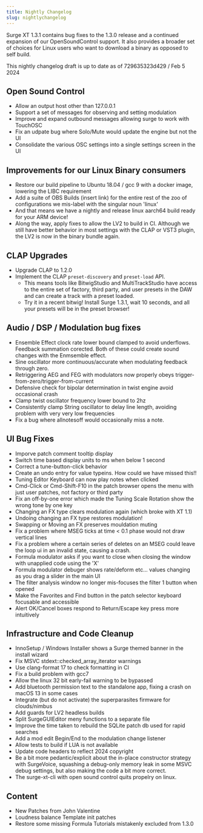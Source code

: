 ```yaml
---
title: Nightly Changelog
slug: nightlychangelog
---
```


Surge XT 1.3.1 contains bug fixes to the 1.3.0 release and a continued expansion
of our OpenSoundControl support. It also provides a broader set of choices
for Linux users who want to download a binary as opposed to self build.

This nightly changelog draft is up to date as of 729635323d429 / Feb 5 2024

## Open Sound Control

- Allow an output host other than 127.0.0.1
- Support a set of messages for observing and setting modulation
- Improve and expand outbound messages allowing surge to work with TouchOSC
- Fix an udpate bug where Solo/Mute would update the engine but not the UI
- Consolidate the various OSC settings into a single settings screen in the UI

## Improvements for our Linux Binary consumers

- Restore our build pipeline to Ubuntu 18.04 / gcc 9 with a docker image, lowering the LIBC requirement
- Add a suite of OBS Builds (insert link) for the entire rest of the zoo of configurations we mis-label with
  the singular noun 'linux'
- And that means we have a nightly and release linux aarch64 build ready for your ARM device!
- Along the way, apply fixes to allow the LV2 to build in CI. Although we still have better behavior in
  most settings with the CLAP or VST3 plugin, the LV2 is now in the binary bundle again.

## CLAP Upgrades

- Upgrade CLAP to 1.2.0
- Implement the CLAP `preset-discovery` and `preset-load` API. 
     - This means tools like BitwigStudio and
       MultiTrackStudio have access to the entire set of factory, third party, and user presets in the DAW
       and can create a track with a preset loaded. 
     - Try it in a recent bitwig! Install Surge 1.3.1, wait 10 seconds, and all your presets will be in the
       preset browser!
 
## Audio / DSP / Modulation bug fixes

- Ensemble Effect clock rate lower bound clamped to avoid underflows. Feedback summation
  corected. Both of these could create sound changes with the Enmsemble effect.
- Sine oscillator more continuous/accurate when modulating feedback through zero.
- Retriggering AEG and FEG with modulators now properly obeys trigger-from-zero/trigger-from-current
- Defensive check for bipolar determination in twist engine avoid occasional crash
- Clamp twist oscillator frequency lower bound to 2hz
- Consistently clamp String oscillator to delay line length, avoiding problem with very very low frequencies
- Fix a bug where allnotesoff would occasionally miss a note.

## UI Bug Fixes

- Imporve patch comment tooltip display
- Switch time based display units to ms when below 1 second
- Correct a tune-button-click behavior
- Create an undo entry for value typeins. How could we have missed this!!
- Tuning Editor Keyboard can now play notes when clicked
- Cmd-Click or Cmd-Shift-F10 in the patch browser opens the menu with just user patches, not factory or third party
- Fix an off-by-one error which made the Tuning Scale Rotation show the wrong tone by one key
- Changing an FX type clears modulation again (which broke with XT 1.1)
- Undoing changing an FX type restores modulation!
- Swapping or Moving an FX preserves mouldation muting
- Fix a problem where MSEG ticks at time < 0.1 phase would not draw vertical lines
- Fix a problem where a certain series of deletes on an MSEG could leave the loop ui in an invalid state, causing a crash.
- Formula modulator asks if you want to close when closing the window with unapplied code using the 'X'
- Formula modulator debuger shows rate/deform etc... values changing as you drag a slider in the main UI
- The filter analysis window no longer mis-focuses the filter 1 button when opened
- Make the Favorites and Find button in the patch selector keyboard focusable and accessible
- Alert OK/Cancel boxes respond to Return/Escape key press more intuitively

## Infrastructure and Code Cleanup

- InnoSetup / Windows Installer shows a Surge themed banner in the install wizard
- Fix MSVC stdext::checked_array_iterator warnings
- Use clang-format 17 to check formatting in CI
- Fix a build problem with gcc7
- Allow the linux 32 bit early-fail warning to be bypassed
- Add bluetooth permission text to the standalone app, fixing a crash on macOS 13 in some cases
- Integrate (but do not activate) the superparasites firmware for clouds/nimbus
- Add guards for LV2 headless builds
- Split SurgeGUIEditor meny functions to a separate file
- Improve the time taken to rebuild the SQLite patch db used for rapid searches
- Add a mod edit Begin/End to the modulation change listener
- Allow tests to build if LUA is not available
- Update code headers to reflect 2024 copyright
- Be a bit more pedantic/explicit about the in-place constructor strategy with SurgeVoice,
  squashing a debug-only memory leak in some MSVC debug settings, but also making the code
  a bit more correct.
- The surge-xt-cli with open sound control quits propelry on linux.


## Content

 - New Patches from John Valentine
 - Loudness balance Template init patches
 - Restore some missing Formula Tutorials mistakenly excluded from 1.3.0
